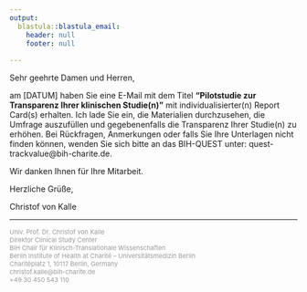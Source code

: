 ```yaml
---
output: 
  blastula::blastula_email:
    header: null
    footer: null
    
---
```


Sehr geehrte Damen und Herren,

am [DATUM] haben Sie eine E-Mail mit dem Titel **"Pilotstudie zur Transparenz Ihrer klinischen Studie(n)"** mit individualisierter(n) Report Card(s) erhalten. Ich lade Sie ein, die Materialien durchzusehen, die Umfrage auszufüllen und gegebenenfalls die Transparenz Ihrer Studie(n) zu erhöhen. Bei Rückfragen, Anmerkungen oder falls Sie Ihre Unterlagen nicht finden können, wenden Sie sich bitte an das BIH-QUEST unter: quest-trackvalue@bih-charite.de.

Wir danken Ihnen für Ihre Mitarbeit.

Herzliche Grüße,

Christof von Kalle


------------------------------------------------------------------------


<p><span style="color:#999999;"><span style="font-size:11px;">Univ. Prof. Dr. Christof von Kalle<br />Direktor Clinical Study Center<br />BIH Chair für Klinisch-Translationale Wissenschaften<br />Berlin Institute of Health at Charité – Universitätsmedizin Berlin<br />Charitéplatz 1, 10117 Berlin, Germany<br />christof.kalle@bih-charite.de<br />+49 30 450 543 110</span></span></p>

